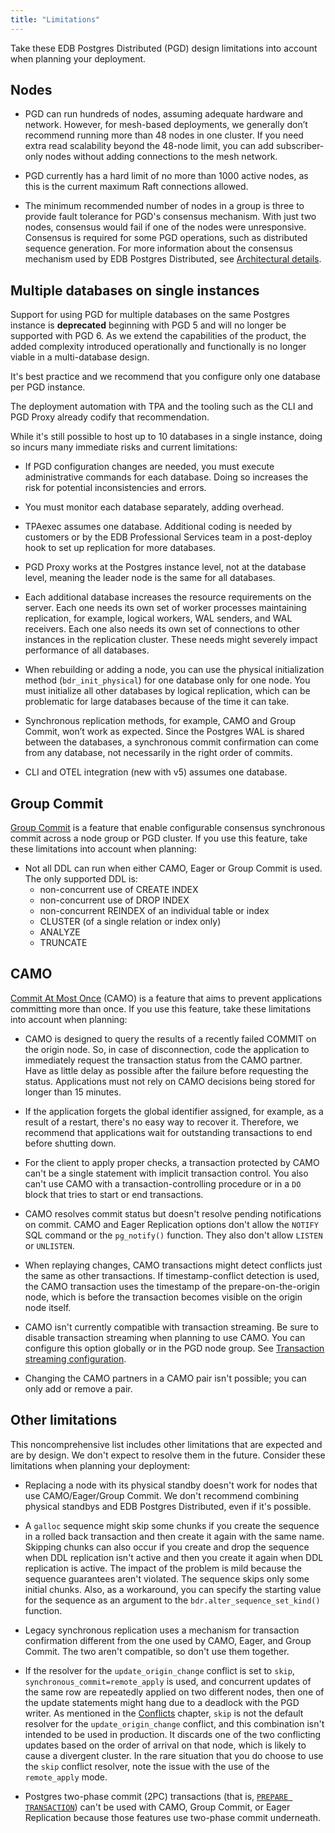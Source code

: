 ```yaml
---
title: "Limitations"
---
```


Take these EDB Postgres Distributed (PGD) design limitations
into account when planning your deployment.

## Nodes 

- PGD can run hundreds of nodes, assuming adequate hardware and network. However,
  for mesh-based deployments, we generally don’t recommend running more than 48
  nodes in one cluster. If you need extra read scalability beyond the 48-node
  limit, you can add subscriber-only nodes without adding connections to the
  mesh network.

- PGD currently has a hard limit of no more than 1000 active nodes, as this is
  the current maximum Raft connections allowed.

- The minimum recommended number of nodes in a group is three to provide fault
  tolerance for PGD's consensus mechanism. With just two nodes, consensus would
  fail if one of the nodes were unresponsive. Consensus is required for some PGD
  operations, such as distributed sequence generation. For more information about
  the consensus mechanism used by EDB Postgres Distributed, see [Architectural
  details](../architectures/#architecture-details).


## Multiple databases on single instances

Support for using PGD for multiple databases on the same Postgres instance is
**deprecated** beginning with PGD 5 and will no longer be supported with PGD 6. As
we extend the capabilities of the product, the added complexity introduced
operationally and functionally is no longer viable in a multi-database design.

It's best practice and we recommend that you configure only one database per PGD instance. 

The deployment automation with TPA and the tooling such as the CLI
and PGD Proxy already codify that recommendation. 

While it's still possible to host up to 10 databases in a single instance,
doing so incurs many immediate risks and current limitations:

- If PGD configuration changes are needed, you must execute administrative commands 
  for each database. Doing so increases the risk for potential
  inconsistencies and errors.

- You must monitor each database separately, adding overhead.

- TPAexec assumes one database. Additional coding is needed by customers or by the EDB Professional Services team
  in a post-deploy hook to set up replication for more databases.

- PGD Proxy works at the Postgres instance level, not at the database level,
  meaning the leader node is the same for all databases.

- Each additional database increases the resource requirements on the server.
  Each one needs its own set of worker processes maintaining replication, for example,
  logical workers, WAL senders, and WAL receivers. Each one also needs its own
  set of connections to other instances in the replication cluster. These needs might
  severely impact performance of all databases.

- When rebuilding or adding a node, you can use the physical initialization method
  (`bdr_init_physical`) for one database only for one node. You must initialize all
  other databases by logical replication, which can
  be problematic for large databases because of the time it can take.

- Synchronous replication methods, for example, CAMO and Group Commit, won’t work as
  expected. Since the Postgres WAL is shared between the databases, a
  synchronous commit confirmation can come from any database, not necessarily in
  the right order of commits.

- CLI and OTEL integration (new with v5) assumes one database. 

## Group Commit

[Group Commit](durability/group-commit) is a feature that enable configurable consensus synchronous commit across a node group or PGD cluster. If you use this feature, take these limitations into account when planning:

-   Not all DDL can run when either CAMO, Eager or Group Commit is used. The only supported DDL is:
    - non-concurrent use of CREATE INDEX
    - non-concurrent use of DROP INDEX
    - non-concurrent REINDEX of an individual table or index
    - CLUSTER (of a single relation or index only)
    - ANALYZE
    - TRUNCATE

## CAMO

[Commit At Most Once](durability/camo) (CAMO) is a feature that aims to prevent
applications committing more than once. If you use this feature, take 
these limitations into account when planning:

-  CAMO is designed to query the results of a recently failed COMMIT on
the origin node. So, in case of disconnection, code the application
to immediately request the transaction status from the CAMO partner.
Have as little delay as possible after the failure before
requesting the status. Applications must not rely on CAMO decisions
being stored for longer than 15 minutes.

-  If the application forgets the global identifier assigned, for example,
as a result of a restart, there's no easy way to recover
it. Therefore, we recommend that applications wait for outstanding
transactions to end before shutting down.

-  For the client to apply proper checks, a transaction protected by CAMO
can't be a single statement with implicit transaction control. You also can't
use CAMO with a transaction-controlling procedure or
in a `DO` block that tries to start or end transactions.

- CAMO resolves commit status but doesn't resolve pending
notifications on commit. CAMO and Eager Replication options don't
allow the `NOTIFY` SQL command or the `pg_notify()` function.
They also don't allow `LISTEN` or `UNLISTEN`.

- When replaying changes, CAMO transactions might detect conflicts just
the same as other transactions. If timestamp-conflict detection is used,
the CAMO transaction uses the timestamp of the prepare-on-the-origin
node, which is before the transaction becomes visible on the origin
node itself.

- CAMO isn't currently compatible with transaction streaming.
Be sure to disable transaction streaming when planning to use
CAMO. You can configure this option globally or in the PGD node group. See
[Transaction streaming configuration](../transaction-streaming#configuration).

- Changing the CAMO partners in a CAMO pair isn't possible; you can only add or remove a pair.

## Other limitations

This noncomprehensive list includes other limitations that are expected and
are by design. We don't expect to resolve them in the future. 
Consider these limitations when planning your deployment:

-   Replacing a node with its physical standby doesn't work for nodes that use
    CAMO/Eager/Group Commit. We don't recommend combining physical standbys and EDB Postgres
    Distributed, even if it's possible.

-   A `galloc` sequence might skip some chunks if you create the sequence in a
    rolled back transaction and then create it again with the same name. Skipping chunks can
    also occur if you create and drop the sequence when DDL replication isn't active
    and then you create it again when DDL replication is active. The impact of
    the problem is mild because the sequence guarantees aren't violated. The
    sequence skips only some initial chunks. Also, as a workaround, you can
    specify the starting value for the sequence as an argument to the
    `bdr.alter_sequence_set_kind()` function.

-   Legacy synchronous replication uses a mechanism for transaction confirmation
    different from the one used by CAMO, Eager, and Group Commit. The two aren't compatible, 
    so don't use them together.
 
-   If the resolver for the `update_origin_change` conflict
    is set to `skip`, `synchronous_commit=remote_apply` is used, and
    concurrent updates of the same row are repeatedly applied on two
    different nodes, then one of the update statements might hang due
    to a deadlock with the PGD writer.  As mentioned in the
    [Conflicts](consistency/conflicts/) chapter, `skip` is not the default
    resolver for the `update_origin_change` conflict, and this
    combination isn't intended to be used in production. It discards
    one of the two conflicting updates based on the order of arrival
    on that node, which is likely to cause a divergent cluster.
    In the rare situation that you do choose to use the `skip`
    conflict resolver,  note the issue with the use of the
    `remote_apply` mode.
    
-   Postgres two-phase commit (2PC) transactions (that is, [`PREPARE TRANSACTION`](https://www.postgresql.org/docs/current/sql-prepare-transaction.html)) can't be used with CAMO, Group Commit, or Eager Replication because those features use two-phase commit underneath.

